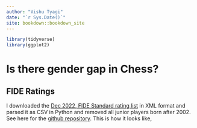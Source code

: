 ```yaml
---
author: "Vishu Tyagi"
date: "`r Sys.Date()`"
site: bookdown::bookdown_site
---
```


```r
library(tidyverse)
library(ggplot2)
```

# Is there gender gap in Chess?

## FIDE Ratings

I downloaded the [Dec 2022, FIDE Standard rating list](http://ratings.fide.com/download/standard_dec22frl_xml.zip) in XML format and parsed it as CSV in Python and removed all junior players born after 2002. See here for the [github repository](https://github.com/vishu-tyagi/Chess-Gender-Gap). This is how it looks like,
